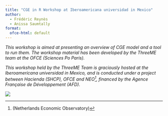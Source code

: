 ```yaml
---
title: "CGE in R Workshop at Iberoamericana universidad in Mexico"
author: 
  - Frédéric Reynès 
  - Anissa Saumtally
format:
  ofce-html: default
---
```





*This workshop is aimed at presenting an overview of CGE model and a tool to run them. The workshop material has been developed by the ThreeME team at the OFCE (Sciences Po Paris).*

*This workshop held by the ThreeME Team is graciously hosted at the Iberoamericana universidad in Mexico, and is conducted under a project between Hacienda (SHCP), OFCE and NEO[^1], financed by the Agence Française de Développement (AFD).*


[^1]: (Netherlands Economic Observatory) 

![](pictures/p1.png){fig-align="center"}



